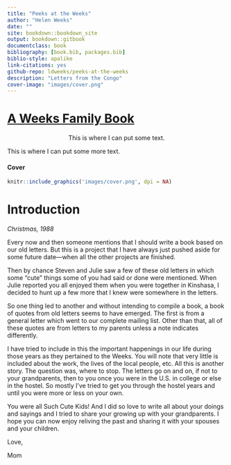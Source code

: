 ```yaml
--- 
title: "Peeks at the Weeks"
author: "Helen Weeks"
date: ""
site: bookdown::bookdown_site
output: bookdown::gitbook
documentclass: book
bibliography: [book.bib, packages.bib]
biblio-style: apalike
link-citations: yes
github-repo: ldweeks/peeks-at-the-weeks
description: "Letters from the Congo"
cover-image: "images/cover.png"
---
```


# [A Weeks Family Book](https://beggarsborn.com/peeks-at-the-weeks/) {-}

<center>

This is where I can put some text.

</center>

This is where I can put some more text.

#### Cover {-}
```r
knitr::include_graphics('images/cover.png', dpi = NA)
```

# Introduction {-}

*Christmas, 1988*

Every now and then someone mentions that I should write a book based on our old letters.  But this is a project that I have always just pushed aside for some future date—when all the other projects are finished.

Then by chance Steven and Julie saw a few of these old letters in which some "cute" things some of you had said or done were mentioned.  When Julie reported you all enjoyed them when you were together in Kinshasa, I decided to hunt up a few more that I knew were somewhere in the letters.

So one thing led to another and without intending to compile a book, a book of quotes from old letters seems to have emerged.  The first is from a general letter which went to our complete mailing list.  Other than that, all of these quotes are from letters to my parents unless a note indicates differently.

I have tried to include in this the important happenings in our life during those years as they pertained to the Weeks. You will note that very little is included about the work, the lives of the local people, etc. All this is another story.  The question was, where to stop.  The letters go on and on, if not to your grandparents, then to you once you were in the U.S. in college or else in the hostel.  So mostly I've tried to get you through the hostel years and until you were more or less on your own.

You were all Such Cute Kids! And I did so love to write all about your doings and sayings and I tried to share your growing up with your grandparents. I hope you can now enjoy reliving the past and sharing it with your spouses and your children.

Love,

Mom